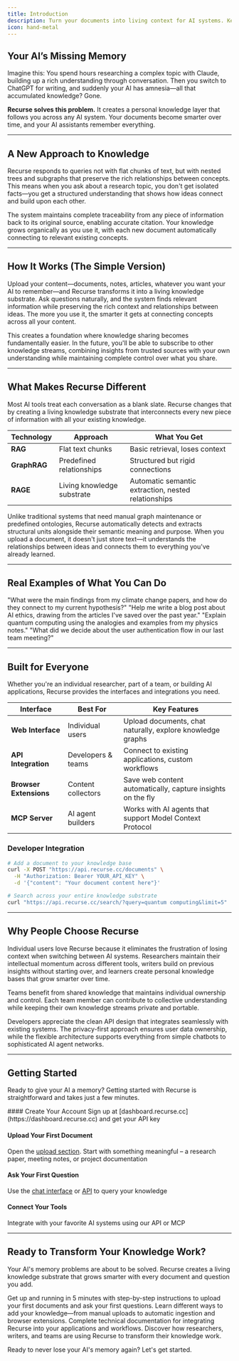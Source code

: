 ```yaml
---
title: Introduction
description: Turn your documents into living context for AI systems. Keep your knowledge portable across any AI tool.
icon: hand-metal
---
```


## Your AI’s Missing Memory

Imagine this: You spend hours researching a complex topic with Claude, building up a rich understanding through conversation. Then you switch to ChatGPT for writing, and suddenly your AI has amnesia—all that accumulated knowledge? Gone.

**Recurse solves this problem.** It creates a personal knowledge layer that follows you across any AI system. Your documents become smarter over time, and your AI assistants remember everything.

---

## A New Approach to Knowledge

Recurse responds to queries not with flat chunks of text, but with nested trees and subgraphs that preserve the rich relationships between concepts. This means when you ask about a research topic, you don't get isolated facts—you get a structured understanding that shows how ideas connect and build upon each other.

The system maintains complete traceability from any piece of information back to its original source, enabling accurate citation. Your knowledge grows organically as you use it, with each new document automatically connecting to relevant existing concepts.

<AnimatedGraphExample />

---

## How It Works (The Simple Version)

Upload your content—documents, notes, articles, whatever you want your AI to remember—and Recurse transforms it into a living knowledge substrate. Ask questions naturally, and the system finds relevant information while preserving the rich context and relationships between ideas. The more you use it, the smarter it gets at connecting concepts across all your content.

This creates a foundation where knowledge sharing becomes fundamentally easier. In the future, you'll be able to subscribe to other knowledge streams, combining insights from trusted sources with your own understanding while maintaining complete control over what you share.

---

## What Makes Recurse Different

Most AI tools treat each conversation as a blank slate. Recurse changes that by creating a living knowledge substrate that interconnects every new piece of information with all your existing knowledge.

| Technology | Approach | What You Get |
|------------|----------|--------------|
| **RAG** | Flat text chunks | Basic retrieval, loses context |
| **GraphRAG** | Predefined relationships | Structured but rigid connections |
| **RAGE** | Living knowledge substrate | Automatic semantic extraction, nested relationships |

Unlike traditional systems that need manual graph maintenance or predefined ontologies, Recurse automatically detects and extracts structural units alongside their semantic meaning and purpose. When you upload a document, it doesn't just store text—it understands the relationships between ideas and connects them to everything you've already learned.

---

## Real Examples of What You Can Do

<Cards>
  <Card title="Research Projects">
    "What were the main findings from my climate change papers, and how do they connect to my current hypothesis?"
  </Card>
  <Card title="Writing Tasks">
    "Help me write a blog post about AI ethics, drawing from the articles I've saved over the past year."
  </Card>
  <Card title="Learning & Study">
    "Explain quantum computing using the analogies and examples from my physics notes."
  </Card>
  <Card title="Work Projects">
    "What did we decide about the user authentication flow in our last team meeting?"
  </Card>
</Cards>

---

## Built for Everyone

Whether you're an individual researcher, part of a team, or building AI applications, Recurse provides the interfaces and integrations you need.

| Interface | Best For | Key Features |
|-----------|----------|--------------|
| **Web Interface** | Individual users | Upload documents, chat naturally, explore knowledge graphs |
| **API Integration** | Developers & teams | Connect to existing applications, custom workflows |
| **Browser Extensions** | Content collectors | Save web content automatically, capture insights on the fly |
| **MCP Server** | AI agent builders | Works with AI agents that support Model Context Protocol |

### Developer Integration

```bash
# Add a document to your knowledge base
curl -X POST "https://api.recurse.cc/documents" \
  -H "Authorization: Bearer YOUR_API_KEY" \
  -d '{"content": "Your document content here"}'

# Search across your entire knowledge substrate
curl "https://api.recurse.cc/search/?query=quantum computing&limit=5"
```

---

## Why People Choose Recurse

Individual users love Recurse because it eliminates the frustration of losing context when switching between AI systems. Researchers maintain their intellectual momentum across different tools, writers build on previous insights without starting over, and learners create personal knowledge bases that grow smarter over time.

Teams benefit from shared knowledge that maintains individual ownership and control. Each team member can contribute to collective understanding while keeping their own knowledge streams private and portable.

Developers appreciate the clean API design that integrates seamlessly with existing systems. The privacy-first approach ensures user data ownership, while the flexible architecture supports everything from simple chatbots to sophisticated AI agent networks.

---

## Getting Started

Ready to give your AI a memory? Getting started with Recurse is straightforward and takes just a few minutes.

<div className='fd-steps [&_h4]:fd-step'>
#### Create Your Account
Sign up at [dashboard.recurse.cc](https://dashboard.recurse.cc) and get your API key

#### Upload Your First Document
Open the [upload section](https://dashboard.recurse.cc/upload). Start with something meaningful – a research paper, meeting notes, or project documentation

#### Ask Your First Question
Use the [chat interface](https://dashboard.recurse.cc/upload) or [API](/docs/api-documentation/documents/upload-post) to query your knowledge

#### Connect Your Tools
Integrate with your favorite AI systems using our API or MCP
</div>

---

## Ready to Transform Your Knowledge Work?

Your AI's memory problems are about to be solved. Recurse creates a living knowledge substrate that grows smarter with every document and question you add.

<Cards>
  <Card href="/docs/quickstart/ui" title="Quickstart Guide">
    Get up and running in 5 minutes with step-by-step instructions to upload your first documents and ask your first questions.
  </Card>
  <Card href="/" title="Adding Content">
    Learn different ways to add your knowledge—from manual uploads to automatic ingestion and browser extensions.
  </Card>
  <Card href="/docs/api-documentation/documents/upload-post" title="API Reference">
    Complete technical documentation for integrating Recurse into your applications and workflows.
  </Card>
  <Card href="./guide/Applications/use-cases.mdx" title="Use Cases">
    Discover how researchers, writers, and teams are using Recurse to transform their knowledge work.
  </Card>
</Cards>

Ready to never lose your AI's memory again? Let's get started.


